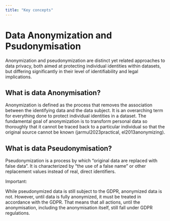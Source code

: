 ```yaml
---
title: "Key concepts"
---
```


# Data Anonymization and Psudonymisation

Anonymization and pseudonymization are distinct yet related approaches to data privacy, both aimed at protecting individual identities within datasets, but differing significantly in their level of identifiability and legal implications.


## What is data Anonymisation?

Anonymization is defined as the process that removes the association between the identifying data and the data subject. It is an overarching term for everything done to protect individual identities in a dataset. The fundamental goal of anonymization is to transform personal data so thoroughly that it cannot be traced back to a particular individual so that the original source cannot be known (jarmul2023practical, el2013anonymizing).

## What is data Pseudonymisation?

Pseudonymization is a process by which "original data are replaced with false data". It is characterized by "the use of a false name" or other replacement values instead of real, direct identifiers.

Important:

While pseudonymized data is still subject to the GDPR, anonymized data is not. However, until data is fully anonymized, it must be treated in accordance with the GDPR. That means that all actions, until the anonymisation, including the anonymisation itself, still fall under GDPR regulations.


